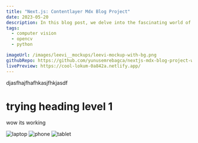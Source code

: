 ```yaml
---
title: "Next.js: Contentlayer Mdx Blog Project"
date: 2023-05-20
description: In this blog post, we delve into the fascinating world of
tags:
  - computer vision
  - opencv
  - python

imageUrl: /images/leevi__mockups/leevi-mockup-with-bg.png
githubRepo: https://github.com/yunusemrebagca/nextjs-mdx-blog-project-with-contentlayer
livePreview: https://cool-lokum-0a842a.netlify.app/
---
```


djasfhajfhafhkasjfhkjasdf

# trying heading level 1

wow its working

![laptop](/images/leevi__mockups/laptop.png)
![phone](/images/leevi__mockups/phone.png)
![tablet](/images/leevi__mockups/tablet.png)
